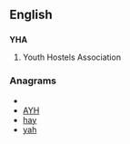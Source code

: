 ==English==

==={{initialism}}===
'''YHA'''

# Youth Hostels Association

===Anagrams===
* {{alphagram|ahy}}
* [[AYH#English|AYH]]
* [[hay#English|hay]]
* [[yah#English|yah]]